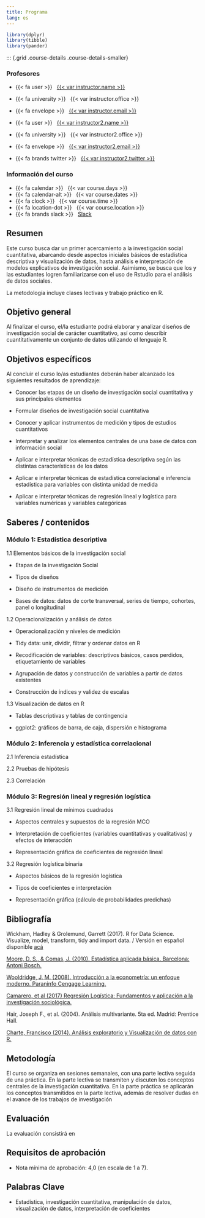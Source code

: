 ---
title: Programa
lang: es
---

```{r setup, message=FALSE, warning=FALSE, include=FALSE}
library(dplyr)
library(tibble)
library(pander)
```

::: {.grid .course-details .course-details-smaller}

::: {.g-col-6}

### Profesores

- {{< fa user >}} &nbsp; [{{< var instructor.name >}}]({{< var instructor.url >}})
- {{< fa university >}} &nbsp; {{< var instructor.office >}}
- {{< fa envelope >}} &nbsp; <a href="mailto:{{< var instructor.email >}}">{{< var instructor.email >}}</a>

- {{< fa user >}} &nbsp; [{{< var instructor2.name >}}]({{< var instructor2.url >}})
- {{< fa university >}} &nbsp; {{< var instructor2.office >}}
- {{< fa envelope >}} &nbsp; <a href="mailto:{{< var instructor2.email >}}">{{< var instructor2.email >}}</a>
- {{< fa brands twitter >}} &nbsp; [{{< var instructor2.twitter >}}](https://www.twitter.com/{{< var instructor2.twitter >}})

::: {.g-col-6}
### Información del curso

- {{< fa calendar >}} &nbsp; {{< var course.days >}}
- {{< fa calendar-alt >}} &nbsp; {{< var course.dates >}}
- {{< fa clock >}} &nbsp; {{< var course.time >}}
- {{< fa location-dot >}} &nbsp; {{< var course.location >}}
- {{< fa brands slack >}} &nbsp; [Slack]({{< var course.slack >}})
:::

:::

## Resumen

Este curso busca dar un primer acercamiento a la investigación social cuantitativa, abarcando desde aspectos iniciales básicos de estadística descriptiva y visualización de datos, hasta análisis e interpretación de modelos explicativos de investigación social. Asimismo, se busca que los y las estudiantes logren familiarizarse con el uso de Rstudio para el análisis de datos sociales.

La metodología incluye clases lectivas y trabajo práctico en R.


## Objetivo general

Al finalizar el curso, el/la estudiante podrá elaborar y analizar diseños de investigación social de carácter cuantitativo, así como describir cuantitativamente un conjunto de datos utilizando el lenguaje R.


## Objetivos específicos

Al concluir el curso lo/as estudiantes deberán haber alcanzado los siguientes resultados de aprendizaje:


- Conocer las etapas de un diseño de investigación social cuantitativa y sus principales elementos


- Formular diseños de investigación social cuantitativa


- Conocer y aplicar instrumentos de medición y tipos de estudios cuantitativos
- Interpretar y analizar los elementos centrales de una base de datos con información social


- Aplicar e interpretar técnicas de estadística descriptiva según las distintas características de los datos


- Aplicar e interpretar técnicas de estadística correlacional e inferencia estadística para variables con distinta unidad de medida


- Aplicar e interpretar técnicas de regresión lineal y logística para variables numéricas y variables categóricas



## Saberes / contenidos

### Módulo 1: Estadística descriptiva


1.1  Elementos básicos de la investigación social

- Etapas de la investigación Social

- Tipos de diseños

- Diseño de instrumentos de medición

- Bases de datos: datos de corte transversal, series de tiempo, cohortes, panel o longitudinal


1.2 Operacionalización y análisis de datos

- Operacionalización y niveles de medición

- Tidy data: unir, dividir, filtrar y ordenar datos en R

- Recodificación de variables: descriptivos básicos, casos perdidos, etiquetamiento de variables

- Agrupación de datos y construcción de variables a partir de datos existentes

- Construcción de índices y validez de escalas


1.3 Visualización de datos en R

- Tablas descriptivas y tablas de contingencia

- ggplot2: gráficos de barra, de caja, dispersión e histograma


### Módulo 2: Inferencia y estadística correlacional

2.1 Inferencia estadística

2.2 Pruebas de hipótesis

2.3 Correlación


### Módulo 3: Regresión lineal y regresión logística

3.1 Regresión lineal de mínimos cuadrados

- Aspectos centrales y supuestos de la regresión MCO

- Interpretación de coeficientes (variables cuantitativas y cualitativas) y efectos de interacción 

- Representación gráfica de coeficientes de regresión lineal


3.2 Regresión logística binaria

- Aspectos básicos de la regresión logística

- Tipos de coeficientes e interpretación

- Representación gráfica (cálculo de probabilidades predichas) 

## Bibliografía

Wickham, Hadley & Grolemund, Garrett (2017). R for Data Science. Visualize, model, transform, tidy and import data. / Versión en español disponible [acá](https://es.r4ds.hadley.nz/)

[Moore, D. S., & Comas, J. (2010). Estadística aplicada básica. Barcelona: Antoni Bosch.](resource/moore2010.pdf)

[Wooldridge, J. M. (2008). Introducción a la econometría: un enfoque moderno. Paraninfo Cengage Learning.](wooldridge2008)

[Camarero, et al (2017) Regresión Logística: Fundamentos y aplicación a la investigación sociológica.](https://www2.uned.es/socioestadistica/Multivariante/Odd_Ratio_LogitV2.pdf)

Hair, Joseph F., et al. (2004). Análisis multivariante. 5ta ed. Madrid: Prentice Hall.

[Charte, Francisco (2014). Análisis exploratorio y Visualización de datos con R.](http://www.fcharte.com/libros/ExploraVisualizaConR-Fcharte.pdf)



## Metodología

El curso se organiza en sesiones semanales, con una parte lectiva seguida de una práctica. En la parte lectiva se transmiten y discuten los conceptos centrales de la investigación cuantitativa. En la parte práctica se aplicarán los conceptos transmitidos en la parte lectiva, además de resolver dudas en el avance de los trabajos de investigación

## Evaluación

La evaluación consistirá en 

## Requisitos de aprobación

- Nota mínima de aprobación: 4,0 (en escala de 1 a 7). 


## Palabras Clave 

- Estadística, investigación cuantitativa, manipulación de datos, visualización de datos, interpretación de coeficientes

